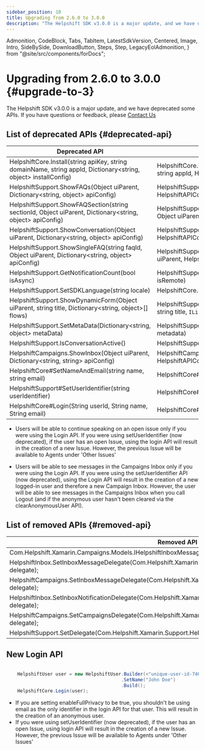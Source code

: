 ```yaml
---
sidebar_position: 10
title: Upgrading from 2.6.0 to 3.0.0
description: "The Helpshift SDK v3.0.0 is a major update, and we have deprecated some APIs. If you have questions or feedback, please Contact Us"
---
```


  Admonition,
  CodeBlock,
  Tabs,
  TabItem,
  LatestSdkVersion,
  Centered,
  Image,
  Intro,
  SideBySide,
  DownloadButton,
  Steps,
  Step,
  LegacyEolAdmonition,
} from "@site/src/components/forDocs";

<LegacyEolAdmonition />

# Upgrading from 2.6.0 to 3.0.0 {#upgrade-to-3}

<Intro>

The Helpshift SDK v3.0.0 is a major update, and we have deprecated some APIs. If you have questions or feedback, please <a href="https://support.helpshift.com/kb/contact/" target="_blank">Contact Us</a>

</Intro>

## List of deprecated APIs {#deprecated-api}

| Deprecated API                                                                                                  | New API                                                                                                         |
| --------------------------------------------------------------------------------------------------------------- | --------------------------------------------------------------------------------------------------------------- |
| HelpshiftCore.Install(string apiKey, string domainName, string appId, Dictionary<string, object> installConfig) | HelpshiftCore.Install(string apiKey, string domainName, string appId, HelpshiftInstallConfig config)            |
| HelpshiftSupport.ShowFAQs(Object uiParent, Dictionary<string, object> apiConfig)                                | HelpshiftSupport.ShowFAQs(Object uiParent, HelpshiftAPIConfig config)                                           |
| HelpshiftSupport.ShowFAQSection(string sectionId, Object uiParent, Dictionary<string, object> apiConfig)        | HelpshiftSupport.ShowFAQSection(string sectionId, Object uiParent, HelpshiftAPIConfig config)                   |
| HelpshiftSupport.ShowConversation(Object uiParent, Dictionary<string, object> apiConfig)                        | HelpshiftSupport.ShowConversation(Object uiParent, HelpshiftAPIConfig config)                                   |
| HelpshiftSupport.ShowSingleFAQ(string faqId, Object uiParent, Dictionary<string, object> apiConfig)             | HelpshiftSupport.ShowSingleFAQ(string faqId, Object uiParent, HelpshiftAPIConfig config)                        |
| HelpshiftSupport.GetNotificationCount(bool isAsync)                                                             | HelpshiftSupport.RequestUnreadMessagesCount(bool isRemote)                                                      |
| HelpshiftSupport.SetSDKLanguage(string locale)                                                                  | HelpshiftCore.SetLanguage(string languageCode)                                                                  |
| HelpshiftSupport.ShowDynamicForm(Object uiParent, string title, Dictionary<string, object>[] flows)             | HelpshiftSupport.ShowDynamicForm(Object uiParent, string title, `IList<Flow>` flows, HelpshiftAPIConfig config) |
| HelpshiftSupport.SetMetaData(Dictionary<string, object> metaData)                                               | HelpshiftSupport.SetMetadata(HelpshiftSupportMetadata metadata)                                                 |
| HelpshiftSupport.IsConversationActive()                                                                         | HelpshiftSupport.CheckIfConversationActive()                                                                    |
| HelpshiftCampaigns.ShowInbox(Object uiParent, Dictionary<string, string> apiConfig)                             | HelpshiftCampaigns.ShowInbox(Object uiParent, HelpshiftAPIConfig config)                                        |
| HelpshiftCore#SetNameAndEmail(string name, string email)                                                        | HelpshiftCore#Login(HelpshiftUser user)                                                                         |
| HelpshiftSupport#SetUserIdentifier(string userIdentifier)                                                       | HelpshiftCore#Login(HelpshiftUser user)                                                                         |
| HelpshiftCore#Login(String userId, String name, String email)                                                   | HelpshiftCore#Login(HelpshiftUser user)                                                                         |

<Admonition type="info" title="Note">

- Users will be able to continue speaking on an open issue only if you were using the Login API. If you were using setUserIdentifier (now deprecated), if the user has an open Issue, using the login API will result in the creation of a new Issue. However, the previous Issue will be available to Agents under 'Other Issues'

- Users will be able to see messages in the Campaigns Inbox only if you were using the Login API. If you were using the setUserIdentifier API (now deprecated), using the Login API will result in the creation of a new logged-in user and therefore a new Campaign Inbox. However, the user will be able to see messages in the Campaigns Inbox when you call Logout (and if the anonymous user hasn't been cleared via the clearAnonymousUser API).

</Admonition>

## List of removed APIs {#removed-api}

| Removed API                                                                                                                | New API                                                                           |
| -------------------------------------------------------------------------------------------------------------------------- | --------------------------------------------------------------------------------- |
| Com.Helpshift.Xamarin.Campaigns.Models.IHelpshiftInboxMessage                                                              | InboxMessage                                                                      |
| HelpshiftInbox.SetInboxMessageDelegate(Com.Helpshift.Xamarin.Campaigns.IHelpshiftInboxMessageDelegate delegate);           | HelpshiftInbox.SetInboxMessageDelegate(IInboxMessageDelegate delegate);           |
| HelpshiftCampaigns.SetInboxMessageDelegate(Com.Helpshift.Xamarin.Campaigns.IHelpshiftInboxMessageDelegate delegate);       | HelpshiftCampaigns.SetInboxMessageDelegate(IInboxMessageDelegate delegate);       |
| HelpshiftInbox.SetInboxNotificationDelegate(Com.Helpshift.Xamarin.Campaigns.IHelpshiftInboxNotificationDelegate delegate); | HelpshiftInbox.SetInboxNotificationDelegate(IInboxNotificationDelegate delegate); |
| HelpshiftCampaigns.SetCampaignsDelegate(Com.Helpshift.Xamarin.Campaigns.IHelpshiftCampaignsDelegate delegate);             | HelpshiftCampaigns.SetCampaignsDelegate(ICampaignsDelegate delegate);             |
| HelpshiftSupport.SetDelegate(Com.Helpshift.Xamarin.Support.HelpshiftSupport.IDelegate delegate);                           | HelpshiftSupport.SetDelegate(ISupportDelegate delegate);                          |

## New Login API

```csharp

	HelpshiftUser user = new HelpshiftUser.Builder(<"unique-user-id-746501">, <"unique-email@some_domain.com">)
                                          .SetName("John Doe")
                                          .Build();
    HelpshiftCore.Login(user);

```

<Admonition type="info" title="Note">

- If you are setting enableFullPrivacy to be true, you shouldn't be using email as the only identifier in the login API for that user. This will result in the creation of an anonymous user.
- If you were using setUserIdentifier (now deprecated), if the user has an open Issue, using login API will result in the creation of a new Issue. However, the previous Issue will be available to Agents under 'Other Issues'

</Admonition>
